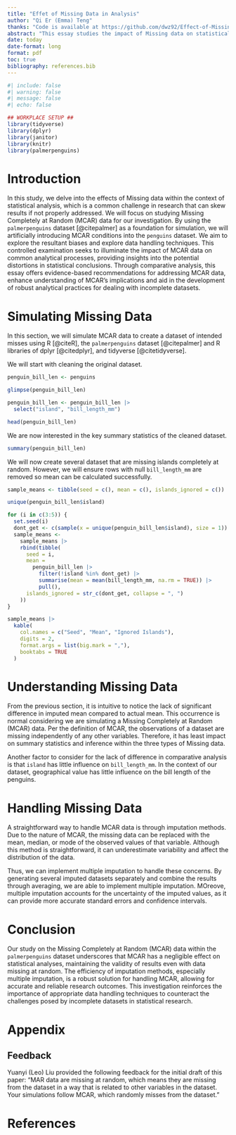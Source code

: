 ```yaml
---
title: "Effet of Missing Data in Analysis"
author: "Qi Er (Emma) Teng"
thanks: "Code is available at https://github.com/dwz92/Effect-of-Missing-Data-in-Analysis"
abstract: "This essay studies the impact of Missing data on statistical inference, employing simulations to investigate how different data handling strategies affect analysis outcomes. In the different types of missingness, we will focus on Missing Completely at Random, and evaluate the imputed value with the actual data. Our results will underscore the significant influence of missing data. This essay concludes methods for managing MCAR data, emphasizing the importance of method selection to ensure reliable statistical analysis in the presence of incomplete data."
date: today
date-format: long
format: pdf
toc: true
bibliography: references.bib
---
```


```r
#| include: false
#| warning: false
#| message: false
#| echo: false

## WORKPLACE SETUP ##
library(tidyverse)
library(dplyr)
library(janitor)
library(knitr)
library(palmerpenguins)
```


# Introduction
In this study, we delve into the effects of Missing data within the context of statistical analysis, which is a common challenge in research that can skew results if not properly addressed. We will focus on studying Missing Completely at Random (MCAR) data for our investigation. By using the `palmerpenguins` dataset [@citepalmer] as a foundation for simulation, we will artificially introducing MCAR conditions into the `penguins` dataset. We aim to explore the resultant biases and explore data handling techniques. This controlled examination seeks to illuminate the impact of MCAR data on common analytical processes, providing insights into the potential distortions in statistical conclusions. Through comparative analysis, this essay offers evidence-based recommendations for addressing MCAR data, enhance understanding of MCAR's implications and aid in the development of robust analytical practices for dealing with incomplete datasets.

# Simulating Missing Data
In this section, we will simulate MCAR data to create a dataset of intended misses using R [@citeR], the `palmerpenguins` dataset [@citepalmer] and R libraries of dplyr [@citedplyr], and tidyverse [@citetidyverse].

We will start with cleaning the original dataset.
```R
penguin_bill_len <- penguins

glimpse(penguin_bill_len)

penguin_bill_len <- penguin_bill_len |>
  select("island", "bill_length_mm")

head(penguin_bill_len)
```

We are now interested in the key summary statistics of the cleaned dataset.
```r
summary(penguin_bill_len)
```

We will now create several dataset that are missing islands completely at random. However, we will ensure rows with null `bill_length_mm` are removed so mean can be calculated successfully.
```r
sample_means <- tibble(seed = c(), mean = c(), islands_ignored = c())

unique(penguin_bill_len$island)

for (i in c(3:5)) {
  set.seed(i)
  dont_get <- c(sample(x = unique(penguin_bill_len$island), size = 1))
  sample_means <-
    sample_means |>
    rbind(tibble(
      seed = i,
      mean =
        penguin_bill_len |>
          filter(!island %in% dont_get) |>
          summarise(mean = mean(bill_length_mm, na.rm = TRUE)) |>
          pull(),
      islands_ignored = str_c(dont_get, collapse = ", ")
    ))
}

sample_means |>
  kable(
    col.names = c("Seed", "Mean", "Ignored Islands"),
    digits = 2,
    format.args = list(big.mark = ","),
    booktabs = TRUE
  )
```


# Understanding Missing Data
From the previous section, it is intuitive to notice the lack of significant difference in imputed mean compared to actual mean. This occurrence is normal considering we are simulating a Missing Completely at Random (MCAR) data. Per the definition of MCAR, the observations of a dataset are missing independently of any other variables. Therefore, it has least impact on summary statistics and inference within the three types of Missing data.

Another factor to consider for the lack of difference in comparative analysis is that `island` has little influence on `bill_length_mm`. In the context of our dataset, geographical value has little influence on the bill length of the penguins.

# Handling Missing Data
A straightforward way to handle MCAR data is through imputation methods. Due to the nature of MCAR, the missing data can be replaced with the mean, median, or mode of the observed values of that variable. Although this method is straightforward, it can underestimate variability and affect the distribution of the data.

Thus, we can implement multiple imputation to handle these concerns. By generating several imputed datasets separately and combine the results through averaging, we are able to implement multiple imputation. MOreove, multiple imputation accounts for the uncertainty of the imputed values, as it can provide more accurate standard errors and confidence intervals.

# Conclusion
Our study on the Missing Completely at Random (MCAR) data within the `palmerpenguins` dataset underscores that MCAR has a negligible effect on statistical analyses, maintaining the validity of results even with data missing at random. The efficiency of imputation methods, especially multiple imputation, is a robust solution for handling MCAR, allowing for accurate and reliable research outcomes. This investigation reinforces the importance of appropriate data handling techniques to counteract the challenges posed by incomplete datasets in statistical research.

\newpage

\appendix

# Appendix {-}

## Feedback {#sec-appendix}
Yuanyi (Leo) Liu provided the following feedback for the initial draft of this paper: "MAR data are missing at random, which means they are missing from the dataset in a way that is related to other variables in the dataset. Your simulations follow MCAR, which randomly misses from the dataset."

\newpage

# References